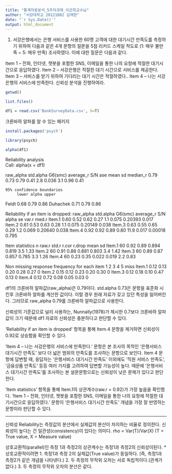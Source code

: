 ```yaml
---
title: "통계자료분석_5주차과제_이군희교수님"
author: "서강대학교 20121802 김재현"
date: "`r Sys.Date()`"
output: html_document
---
```

1. 서강은행에서는 은행 서비스를 사용한 60명 고객에 대한 대기시간 만족도를 측정하기 위하여 다음과 같은 4개 문항의 질문을 5점 리커드 스케일 척도로 (1: 매우 불만족 ~ 5: 매우 만족) 조사하였다. 이에 대한 질문은 다음과 같다. 
  
Item 1 – 전화, 인터넷, 챗봇을 포함한 SNS, 이메일을 통한 나의 요청에 적절한 대기시간으로 응답하였다.
Item 2 – 서강은행은 적절한 대기 시간으로 서비스를 제공한다.
Item 3 – 서비스를 받기 위하여 기다리는 대기 시간은 적절하였다..
Item 4 – 나는 서강은행의 서비스에 만족한다.
신뢰성 분석을 진행하여라.

```r
getwd()
```
```r
list.files()
```
```r
df1 = read.csv('BankSurveyData.csv', h=T)
```

크론바하 알파를 알 수 있는 패키지
```r
install.packages('psych')
```

```r
library(psych)
```

```r
alpha(df1)
```
Reliability analysis   
Call: alpha(x = df1)

  raw_alpha std.alpha G6(smc) average_r S/N   ase mean   sd median_r
      0.79      0.73    0.79      0.41 2.8 0.036  3.1 0.96     0.41

    95% confidence boundaries 
         lower alpha upper
Feldt     0.68  0.79  0.86
Duhachek  0.71  0.79  0.86

 Reliability if an item is dropped:
       raw_alpha std.alpha G6(smc) average_r  S/N alpha se   var.r med.r
Item.1      0.60      0.52    0.62      0.27  1.1    0.075 0.20393 0.017
Item.2      0.61      0.53    0.63      0.28  1.1    0.075 0.20149 0.038
Item.3      0.63      0.55    0.65      0.29  1.2    0.069 0.20640 0.038
Item.4      0.92      0.92    0.89      0.80 11.9    0.017 0.00018 0.795

 Item statistics 
        n raw.r std.r r.cor r.drop mean   sd
Item.1 60  0.92  0.89 0.894  0.819  3.5 1.33
Item.2 60  0.91  0.88 0.881  0.803  3.4 1.42
Item.3 60  0.89  0.87 0.857  0.785  3.3 1.26
Item.4 60  0.23  0.35 0.022  0.019  2.2 0.83

Non missing response frequency for each item
          1    2    3    4    5 miss
Item.1 0.12 0.13 0.20 0.28 0.27    0
Item.2 0.15 0.12 0.23 0.20 0.30    0
Item.3 0.12 0.18 0.10 0.47 0.13    0
Item.4 0.12 0.72 0.08 0.05 0.03    0

df1의 크론바하 알파값(raw_alpha)은 0.79이다.
std.alpha 0.73은 문항을 표준화 시킨후 크론바하 알파를 계산한 값이다. 이럴 경우 원래 자료가 갖고 있던 특성을 잃어버린다. 그러므로 raw_alpha 0.79를 크론바하 알파값으로 사용한다.

신뢰성의 기준값으로 널리 사용하는, Nunnally(1978)가 제시한 0.7보다 크론바하 알파값이 크기 때문에 df1 자료의 신뢰성은 충분하다고 판단할 수 있다.

'Reliability if an item is dropped' 항목을 통해 Item.4 문항을 제거하면 신뢰성이 0.92로 상승함을 확인할 수 있다.

'Item 4 – 나는 서강은행의 서비스에 만족한다.' 문항은 본 조사의 목적인 '은행서비스 대기시간 만족도' 보다 더 넓은 범위의 만족도를 조사하는 문항으로 보인다. Item 4 문항에 답변할 때, 응답자는 '은행서비스 대기시간 만족도' 이외에도 '직원 서비스 만족도', '금융상품 만족도' 등등 여러 가지를 고려하여 답변할 가능성이 높다. 때문에  '은행서비스 대기시간 만족도'를 조사하는 본 설문문항으로는 신뢰성이 낮은 문제가 있다고 판단한다.

'Item statistics' 항목을 통해 Item.1의 상관계수(raw.r = 0.92)가 가장 높음을 확인했다. 'Item 1 – 전화, 인터넷, 챗봇을 포함한 SNS, 이메일을 통한 나의 요청에 적절한 대기시간으로 응답하였다.' 문항이 '은행서비스 대기시간 만족도' 개념을 가장 잘 반영하는 문항이라 판단할 수 있다.

----
신뢰성 Reliability는 측정값의 분산에서 실제값의 분산이 차지하는 비율로 정의한다.
신뢰성이 높다는 건 일관성(consistency)이 있다는 의미다.
rho = Var(T)/Var(X) (T = True value, X = Measure value)

상호교환적(parallel)인 측정 1과 측정2의 상관계수는 측정1과 측정2의 신뢰성이된다.
* 상호교환적이려면
1. 측정1과 측정 2의 실제값(True value)가 동일하다. (즉, 측정1과 측정2가 같은 개념을 나타낸다.)
2. 두 측정의 무작위 오차는 서로 독립적이다.(관계가 없다.)
3. 두 측정의 무작위 오차의 분산은 같다.

